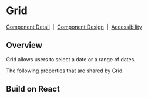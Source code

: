 
# Grid

[Component Detail](https://design.blip.ai/document/13#/button/visao-geral-button)
&nbsp;|&nbsp;
[Component Design](https://design.blip.ai/d/UbKsV1JhXTK4/design-1#/button/resumo-button)
&nbsp;|&nbsp;
[Accessibility](https://design.blip.ai/d/UbKsV1JhXTK4/design-1#/button/acessibilidade-button)

## Overview

Grid allows users to select a date or a range of dates.

<Canvas of={GridStories.Properties}></Canvas>

<Meta isTemplate />

The following properties that are shared by Grid.

<Controls />

## Build on React

<Source of={GridStories.FrameworkReact} />